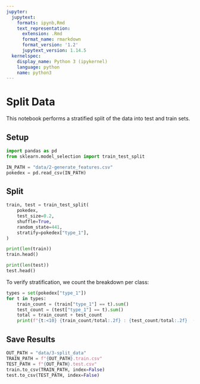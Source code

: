 ```yaml
---
jupyter:
  jupytext:
    formats: ipynb,Rmd
    text_representation:
      extension: .Rmd
      format_name: rmarkdown
      format_version: '1.2'
      jupytext_version: 1.14.5
  kernelspec:
    display_name: Python 3 (ipykernel)
    language: python
    name: python3
---
```


# Split Data

This notebook performs a stratified split of the data into test and train sets.


## Setup

```py
import pandas as pd
from sklearn.model_selection import train_test_split
```

```py
IN_PATH = "data/2-generate_features.csv"
pokedex = pd.read_csv(IN_PATH)
```

## Split

```py
train, test = train_test_split(
    pokedex,
    test_size=0.2,
    shuffle=True,
    random_state=441,
    stratify=pokedex["type_1"],
)
```

```py
print(len(train))
train.head()
```

```py
print(len(test))
test.head()
```

To verify stratification, we count the breakdown per class:

```py
types = set(pokedex["type_1"])
for t in types:
    train_count = (train["type_1"] == t).sum()
    test_count = (test["type_1"] == t).sum()
    total = train_count + test_count
    print(f"{t:<10} {train_count/total:.2f} : {test_count/total:.2f}  (total: {total})")
```

## Save Results

```py
OUT_PATH = "data/3-split_data"
TRAIN_PATH = f"{OUT_PATH}.train.csv"
TEST_PATH = f"{OUT_PATH}.test.csv"
train.to_csv(TRAIN_PATH, index=False)
test.to_csv(TEST_PATH, index=False)
```
